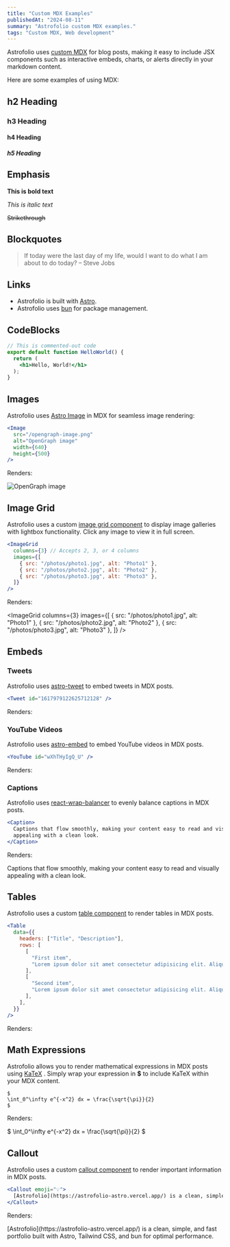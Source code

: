 ```yaml
---
title: "Custom MDX Examples"
publishedAt: "2024-08-11"
summary: "Astrofolio custom MDX examples."
tags: "Custom MDX, Web development"
---
```


Astrofolio uses [custom MDX](https://github.com/vikas5914/Astrofolio/blob/main/src/components/mdx) for blog posts, making it easy to include JSX components such as interactive embeds, charts, or alerts directly in your markdown content.

Here are some examples of using MDX:

## h2 Heading

### h3 Heading

#### h4 Heading

##### h5 Heading

## Emphasis

**This is bold text**

_This is italic text_

<del> Strikethrough </del>

## Blockquotes

> If today were the last day of my life, would I want to do what I am about to do today? – Steve Jobs

## Links

- Astrofolio is built with [Astro](https://astro.build/).
- Astrofolio uses [bun](https://bun.sh/) for package management.

## CodeBlocks

```jsx
// This is commented-out code
export default function HelloWorld() {
  return (
    <h1>Hello, World!</h1>
  );
}
```

## Images

Astrofolio uses [Astro Image](https://docs.astro.build/en/guides/images/) in MDX for seamless image rendering:

```jsx
<Image
  src="/opengraph-image.png"
  alt="OpenGraph image"
  width={640}
  height={500}
/>
```

Renders:

<Image
  src="/opengraph-image.png"
  alt="OpenGraph image"
  width={640}
  height={500}
/>

## Image Grid

Astrofolio uses a custom [image grid component](https://github.com/vikas5914/Astrofolio/blob/main/src/components/mdx/ImageGrid.astro) to display image galleries with lightbox functionality. Click any image to view it in full screen.

```jsx
<ImageGrid
  columns={3} // Accepts 2, 3, or 4 columns
  images={[
    { src: "/photos/photo1.jpg", alt: "Photo1" },
    { src: "/photos/photo2.jpg", alt: "Photo2" },
    { src: "/photos/photo3.jpg", alt: "Photo3" },
  ]}
/>
```

Renders:

<ImageGrid
  columns={3}
  images={[
    { src: "/photos/photo1.jpg", alt: "Photo1" },
    { src: "/photos/photo2.jpg", alt: "Photo2" },
    { src: "/photos/photo3.jpg", alt: "Photo3" },
  ]}
/>

## Embeds

### Tweets

Astrofolio uses [astro-tweet](https://github.com/tsriram/astro-tweet/) to embed tweets in MDX posts.

```jsx
<Tweet id="1617979122625712128" />
```

Renders:

<div className="tweet">
  <div className={`flex justify-center`}>
    <Tweet id="1617979122625712128" />
  </div>
</div>


### YouTube Videos

Astrofolio uses [astro-embed](https://astro-embed.netlify.app/) to embed YouTube videos in MDX posts.

```jsx
<YouTube id="wXhTHyIgQ_U" />
```

Renders:

<YouTube id="wXhTHyIgQ_U" />

### Captions

Astrofolio uses [react-wrap-balancer](https://react-wrap-balancer.vercel.app/) to evenly balance captions in MDX posts.

```jsx
<Caption>
  Captions that flow smoothly, making your content easy to read and visually
  appealing with a clean look.
</Caption>
```

Renders:

<Caption>
  Captions that flow smoothly, making your content easy to read and visually
  appealing with a clean look.
</Caption>

## Tables

Astrofolio uses a custom [table component](https://github.com/vikas5914/Astrofolio/blob/main/src/components/mdx/Table.astro) to render tables in MDX posts.

```jsx
<Table
  data={{
    headers: ["Title", "Description"],
    rows: [
      [
        "First item",
        "Lorem ipsum dolor sit amet consectetur adipisicing elit. Aliquid perspiciatis repellat amet quos.",
      ],
      [
        "Second item",
        "Lorem ipsum dolor sit amet consectetur adipisicing elit. Aliquid perspiciatis repellat amet quos.",
      ],
    ],
  }}
/>
```

Renders:

<Table
  data={{
    headers: ["Title", "Description"],
    rows: [
      [
        "First item",
        "Lorem ipsum dolor sit amet consectetur adipisicing elit. Aliquid perspiciatis repellat amet quos.",
      ],
      [
        "Second item",
        "Lorem ipsum dolor sit amet consectetur adipisicing elit. Aliquid perspiciatis repellat amet quos.",
      ],
    ],
  }}
/>

## Math Expressions

Astrofolio allows you to render mathematical expressions in MDX posts using [KaTeX](https://katex.org/) . Simply wrap your expression in **$** to include KaTeX within your MDX content.

```
$
\int_0^\infty e^{-x^2} dx = \frac{\sqrt{\pi}}{2}
$
```

Renders:

$
\int_0^\infty e^{-x^2} dx = \frac{\sqrt{\pi}}{2}
$

## Callout

Astrofolio uses a custom [callout component](https://github.com/vikas5914/Astrofolio/blob/main/src/components/mdx/Callout.astro) to render important information in MDX posts.

```jsx
<Callout emoji="💡">
  [Astrofolio](https://astrofolio-astro.vercel.app/) is a clean, simple, and fast portfolio built with Astro, Tailwind CSS, and bun for optimal performance.
</Callout>
```

Renders:

<Callout emoji="💡">
  [Astrofolio](https://astrofolio-astro.vercel.app/) is a clean, simple, and fast portfolio built with Astro, Tailwind CSS, and bun for optimal performance.
</Callout>